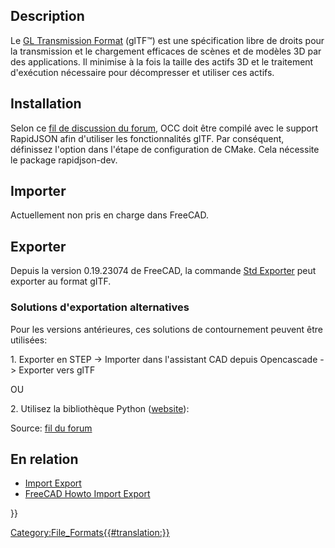 <languages/>

{{TOCright}}

==Description==

Le [https://www.khronos.org/gltf/ GL Transmission Format] (glTF™) est une spécification libre de droits pour la transmission et le chargement efficaces de scènes et de modèles 3D par des applications. Il minimise à la fois la taille des actifs 3D et le traitement d'exécution nécessaire pour décompresser et utiliser ces actifs.

==Installation==

Selon ce [https://forum.freecadweb.org/viewtopic.php?f=8&t=31680&p=450917&#p450658 fil de discussion du forum], OCC doit être compilé avec le support RapidJSON afin d'utiliser les fonctionnalités glTF. Par conséquent, définissez l'option {{incode|USE_RAPIDJSON}} dans l'étape de configuration de CMake. Cela nécessite le package rapidjson-dev. 

==Importer==

Actuellement non pris en charge dans FreeCAD.

==Exporter==

Depuis la version 0.19.23074 de FreeCAD, la commande [[Std_Export/fr|Std Exporter]] peut exporter au format gITF.

=== Solutions d'exportation alternatives ===

Pour les versions antérieures, ces solutions de contournement peuvent être utilisées:

1. Exporter en STEP → Importer dans l'assistant CAD depuis Opencascade -> Exporter vers glTF

OU

2. Utilisez la bibliothèque Python {{incode|cqparts}} ([https://github.com/cqparts/cqparts website]):
{{code|
import cqparts
cqparts.Assembly.importer('step')('myfile.stp').exporter('gltf')('myfile.gltf')
}}

Source: [https://forum.freecadweb.org/viewtopic.php?f=8&t=31680&p=449977#p449977 fil du forum]

== En relation ==

* [[Import_Export/fr|Import Export]]
* [[FreeCAD_Howto_Import_Export|FreeCAD Howto Import Export]]


{{Userdocnavi{{#translation:}}}}
[[Category:File_Formats{{#translation:}}]]